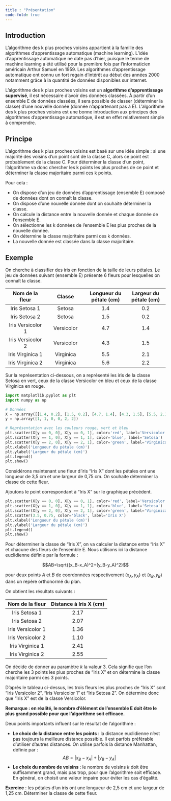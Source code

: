 ---
title : "Présentation"
code-fold: true
---

## Introduction

L’algorithme des k plus proches voisins appartient à la famille des algorithmes d’apprentissage automatique (machine learning). L’idée d’apprentissage automatique ne date pas d’hier, puisque le terme de machine learning a été utilisé pour la première fois par l’informaticien américain Arthur Samuel en 1959. Les algorithmes d’apprentissage automatique ont connu un fort regain d’intérêt au début des années 2000 notamment grâce à la quantité de données disponibles sur internet.

L’algorithme des k plus proches voisins est un **algorithme d’apprentissage supervisé**, il est nécessaire d’avoir des données classées. À partir d’un ensemble E de données classées, il sera possible de classer (déterminer la classe) d’une nouvelle donnée (donnée n’appartenant pas à E). L’algorithme des k plus proches voisins est une bonne introduction aux principes des algorithmes d’apprentissage automatique, il est en effet relativement simple à comprendre.

:::{.callout-tip}
## Principe

L’algorithme des k plus proches voisins est basé sur une idée simple : si une majorité des voisins d’un point sont de la classe C, alors ce point est probablement de la classe C. Pour déterminer la classe d’un point, l’algorithme va donc chercher les k points les plus proches de ce point et déterminer la classe majoritaire parmi ces k points.

Pour cela : 

* On dispose d'un jeu de données d'apprentissage (ensemble E) composé de données dont on connaît la classe.
* On dispose d'une nouvelle donnée dont on souhaite déterminer la classe.
* On calcule la distance entre la nouvelle donnée et chaque donnée de l'ensemble E.
* On sélectionne les k données de l'ensemble E les plus proches de la nouvelle donnée.
* On détermine la classe majoritaire parmi ces k données.
* La nouvelle donnée est classée dans la classe majoritaire.
:::

## Exemple

On cherche à classifier des iris en fonction de la taille de leurs pétales. Le jeu de données suivant (ensemble E) présente 6 fleurs pour lesquelles on connaît la classe.

|Nom de la fleur| Classe | Longueur du pétale (cm) | Largeur du pétale (cm) |
|:---:|:---:|:---:|:---:|
|Iris Setosa 1|	Setosa	|1.4|	0.2|
|Iris Setosa 2|	Setosa	|1.5|	0.2|
|Iris Versicolor 1|	Versicolor	|4.7	|1.4|
|Iris Versicolor 2|	Versicolor	|4.3	|1.5|
|Iris Virginica 1|	Virginica	|5.5	|2.1|
|Iris Virginica 2|	Virginica	|5.6	|2.2|

Sur la représentation ci-dessous, on a représenté les iris de la classe Setosa en vert, ceux de la classe Versicolor en bleu et ceux de la classe Virginica en rouge.

```{python}
import matplotlib.pyplot as plt
import numpy as np

# Données
X = np.array([[1.4, 0.2], [1.5, 0.2], [4.7, 1.4], [4.3, 1.5], [5.5, 2.1], [5.6, 2.2]])
y = np.array([1, 1, 0, 0, 2, 2])

# Représentation avec les couleurs rouge, vert et bleu
plt.scatter(X[y == 0, 0], X[y == 0, 1], color='red', label='Versicolor')
plt.scatter(X[y == 1, 0], X[y == 1, 1], color='blue', label='Setosa')
plt.scatter(X[y == 2, 0], X[y == 2, 1], color='green', label='Virginica')
plt.xlabel('Longueur du pétale (cm)')
plt.ylabel('Largeur du pétale (cm)')
plt.legend()
plt.show()
```

Considérons maintenant une fleur d'iris "Iris X" dont les pétales ont une longueur de 3,5 cm et une largeur de 0,75 cm. On souhaite déterminer la classe de cette fleur.

Ajoutons le point correspondant à "Iris X" sur le graphique précédent.

```{python}
plt.scatter(X[y == 0, 0], X[y == 0, 1], color='red', label='Versicolor')
plt.scatter(X[y == 1, 0], X[y == 1, 1], color='blue', label='Setosa')
plt.scatter(X[y == 2, 0], X[y == 2, 1], color='green', label='Virginica')
plt.scatter(3.5, 0.75, color='black', label='Iris X')
plt.xlabel('Longueur du pétale (cm)')
plt.ylabel('Largeur du pétale (cm)')
plt.legend()
plt.show()
```

Pour déterminer la classe de "Iris X", on va calculer la distance entre "Iris X" et chacune des fleurs de l'ensemble E. Nous utilisons ici la distance euclidienne définie par la formule : 

$$AB=\sqrt{(x_B-x_A)^2+(y_B-y_A)^2}$$

pour deux points $A$ et $B$ de coordonnées respectivement $(x_A, y_A)$ et $(x_B, y_B)$ dans un repère orthonormé du plan.

On obtient les résultats suivants : 

|Nom de la fleur| Distance à Iris X (cm)|
|:---:|:---:|
|Iris Setosa 1|	2.17|
|Iris Setosa 2|	2.07|
|Iris Versicolor 1|	1.36|
|Iris Versicolor 2|	1.10|
|Iris Virginica 1|	2.41|
|Iris Virginica 2|	2.55|

On décide de donner au paramètre $k$ la valeur 3. Cela signifie que l'on cherche les 3 points les plus proches de "Iris X" et on détermine la classe majoritaire parmi ces 3 points.

D'après le tableau ci-dessus, les trois fleurs les plus proches de "Iris X" sont "Iris Versicolor 2", "Iris Versicolor 1" et "Iris Setosa 2". On détermine donc que "Iris X" est de la classe Versicolor.

**Remarque : en réalité, le nombre d'élément de l'ensemble E doit être le plus grand possible pour que l'algorithme soit efficace.**

:::{.callout-important}
Deux points importants influent sur le résultat de l'algorithme :

* **Le choix de la distance entre les points** : la distance euclidienne n'est pas toujours la meilleure distance possible. Il est parfois préférable d'utiliser d'autres distances. On utilise parfois la distance Manhattan, définie par : $$AB=|x_B-x_A|+|y_B-y_A|$$
* **Le choix du nombre de voisins** : le nombre de voisins $k$ doit être suffisamment grand, mais pas trop, pour que l'algorithme soit efficace. En général, on choisit une valeur impaire pour éviter les cas d'égalité.
:::

**Exercice** : les pétales d'un iris ont une longueur de 2,5 cm et une largeur de 1,25 cm. Déterminer la classe de cette fleur.
